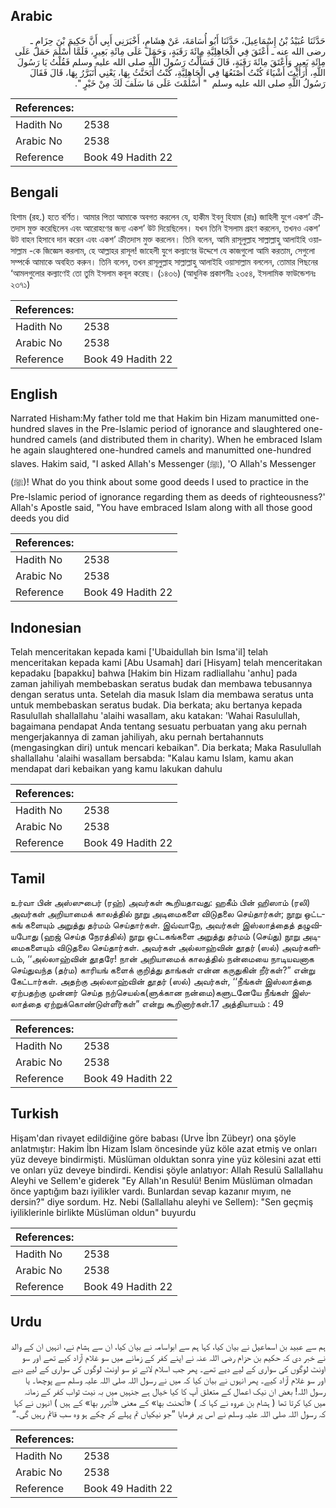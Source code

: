 ## Arabic


<div dir="rtl" lang="ar" style={{fontSize:'larger',backgroundColor:'#f8f9fa',padding:20}}>
حَدَّثَنَا عُبَيْدُ بْنُ إِسْمَاعِيلَ، حَدَّثَنَا أَبُو أُسَامَةَ، عَنْ هِشَامٍ، أَخْبَرَنِي أَبِي أَنَّ حَكِيمَ بْنَ حِزَامٍ ـ رضى الله عنه ـ أَعْتَقَ فِي الْجَاهِلِيَّةِ مِائَةَ رَقَبَةٍ، وَحَمَلَ عَلَى مِائَةِ بَعِيرٍ، فَلَمَّا أَسْلَمَ حَمَلَ عَلَى مِائَةِ بَعِيرٍ وَأَعْتَقَ مِائَةَ رَقَبَةٍ، قَالَ فَسَأَلْتُ رَسُولَ اللَّهِ صلى الله عليه وسلم فَقُلْتُ يَا رَسُولَ اللَّهِ، أَرَأَيْتَ أَشْيَاءَ كُنْتُ أَصْنَعُهَا فِي الْجَاهِلِيَّةِ، كُنْتُ أَتَحَنَّثُ بِهَا، يَعْنِي أَتَبَرَّرُ بِهَا، قَالَ فَقَالَ رَسُولُ اللَّهِ صلى الله عليه وسلم ‏ "‏ أَسْلَمْتَ عَلَى مَا سَلَفَ لَكَ مِنْ خَيْرٍ ‏"‏‏.‏
</div>
<div style={{backgroundColor:'#f8f9fa',padding:20, marginBottom: 10}}><table> <thead> <tr> <th>References:</th> <th></th> </tr> </thead> <tbody><tr><td>Hadith No</td><td>2538</td></tr><tr><td>Arabic No</td><td>2538</td></tr><tr><td>Reference</td><td>Book 49 Hadith 22</td></tr></tbody></table></div>

## Bengali


<div dir="ltr" lang="bn" style={{fontSize:'larger',backgroundColor:'#f8f9fa',padding:20}}>
হিশাম (রহ.) হতে বর্ণিত। আমার পিতা আমাকে অবগত করলেন যে, হাকীম ইবনু হিযাম (রাঃ) জাহিলী যুগে একশ’ ক্রীতদাস মুক্ত করেছিলেন এবং আরোহণের জন্য একশ’ উট দিয়েছিলেন। যখন তিনি ইসলাম গ্রহণ করলেন, তখনও একশ’ উট বাহন হিসাবে দান করেন এবং একশ’ ক্রীতদাস মুক্ত করলেন। তিনি বলেন, আমি রাসূলুল্লাহ সাল্লাল্লাহু আলাইহি ওয়াসাল্লাম -কে জিজ্ঞেস করলাম, হে আল্লাহর রাসূল! জাহেলী যুগে কল্যাণের উদ্দেশে যে কাজগুলো আমি করতাম, সেগুলো সম্পর্কে আমাকে অবহিত করুন। তিনি বলেন, তখন রাসূলুল্লাহ সাল্লাল্লাহু আলাইহি ওয়াসাল্লাম বললেন, তোমার পিছনের ‘আমলগুলোর কল্যাণেই তো তুমি ইসলাম কবূল করেছ। (১৪৩৬) (আধুনিক প্রকাশনীঃ ২৩৫৪, ইসলামিক ফাউন্ডেশনঃ ২৩৭১)
</div>
<div style={{backgroundColor:'#f8f9fa',padding:20, marginBottom: 10}}><table> <thead> <tr> <th>References:</th> <th></th> </tr> </thead> <tbody><tr><td>Hadith No</td><td>2538</td></tr><tr><td>Arabic No</td><td>2538</td></tr><tr><td>Reference</td><td>Book 49 Hadith 22</td></tr></tbody></table></div>

## English


<div dir="ltr" lang="en" style={{fontSize:'larger',backgroundColor:'#f8f9fa',padding:20}}>
Narrated Hisham:My father told me that Hakim bin Hizam manumitted one-hundred slaves in the Pre-Islamic period of ignorance and slaughtered one-hundred camels (and distributed them in charity). When he embraced Islam he again slaughtered one-hundred camels and manumitted one-hundred slaves. Hakim said, "I asked Allah's Messenger (ﷺ), 'O Allah's Messenger (ﷺ)! What do you think about some good deeds I used to practice in the Pre-Islamic period of ignorance regarding them as deeds of righteousness?' Allah's Apostle said, "You have embraced Islam along with all those good deeds you did
</div>
<div style={{backgroundColor:'#f8f9fa',padding:20, marginBottom: 10}}><table> <thead> <tr> <th>References:</th> <th></th> </tr> </thead> <tbody><tr><td>Hadith No</td><td>2538</td></tr><tr><td>Arabic No</td><td>2538</td></tr><tr><td>Reference</td><td>Book 49 Hadith 22</td></tr></tbody></table></div>

## Indonesian


<div dir="ltr" lang="id" style={{fontSize:'larger',backgroundColor:'#f8f9fa',padding:20}}>
Telah menceritakan kepada kami ['Ubaidullah bin Isma'il] telah menceritakan kepada kami [Abu Usamah] dari [Hisyam] telah menceritakan kepadaku [bapakku] bahwa [Hakim bin Hizam radliallahu 'anhu] pada zaman jahiliyah membebaskan seratus budak dan membawa tebusannya dengan seratus unta. Setelah dia masuk Islam dia membawa seratus unta untuk membebaskan seratus budak. Dia berkata; aku bertanya kepada Rasulullah shallallahu 'alaihi wasallam, aku katakan: 'Wahai Rasulullah, bagaimana pendapat Anda tentang sesuatu perbuatan yang aku pernah mengerjakannya di zaman jahiliyah, aku pernah bertahannuts (mengasingkan diri) untuk mencari kebaikan". Dia berkata; Maka Rasulullah shallallahu 'alaihi wasallam bersabda: "Kalau kamu Islam, kamu akan mendapat dari kebaikan yang kamu lakukan dahulu
</div>
<div style={{backgroundColor:'#f8f9fa',padding:20, marginBottom: 10}}><table> <thead> <tr> <th>References:</th> <th></th> </tr> </thead> <tbody><tr><td>Hadith No</td><td>2538</td></tr><tr><td>Arabic No</td><td>2538</td></tr><tr><td>Reference</td><td>Book 49 Hadith 22</td></tr></tbody></table></div>

## Tamil


<div dir="ltr" lang="ta" style={{fontSize:'larger',backgroundColor:'#f8f9fa',padding:20}}>
உர்வா பின் அஸ்ஸுபைர் (ரஹ்) அவர்கள் கூறியதாவது: ஹகீம் பின் ஹிஸாம் (ரலி) அவர்கள் அறியாமைக் காலத்தில் நூறு அடிமைகளை விடுதலை செய்தார்கள்; நூறு ஒட்டகங் களையும் அறுத்து தர்மம் செய்தார்கள். இவ்வாறே, அவர்கள் இஸ்லாத்தைத் தழுவியபோது (ஹஜ் செய்த நேரத்தில்) நூறு ஒட்டகங்களை அறுத்து தர்மம் (செய்து) நூறு அடிமைகளையும் விடுதலை செய்தார்கள். அவர்கள் அல்லாஹ்வின் தூதர் (ஸல்) அவர்களிடம், ‘‘அல்லாஹ்வின் தூதரே! நான் அறியாமைக் காலத்தில் நன்மையை நாடியவனாக செய்துவந்த (தர்ம) காரியங் களைக் குறித்து தாங்கள் என்ன கருதுகின் றீர்கள்?” என்று கேட்டார்கள். அதற்கு அல்லாஹ்வின் தூதர் (ஸல்) அவர்கள், ‘‘நீங்கள் இஸ்லாத்தை ஏற்பதற்கு முன்னர் செய்த நற்செயல்க(ளுக்கான நன்மை)களுடனேயே நீங்கள் இஸ்லாத்தை ஏற்றுக்கொண்டுள்ளீர்கள்” என்று கூறினார்கள்.17 அத்தியாயம் : 49
</div>
<div style={{backgroundColor:'#f8f9fa',padding:20, marginBottom: 10}}><table> <thead> <tr> <th>References:</th> <th></th> </tr> </thead> <tbody><tr><td>Hadith No</td><td>2538</td></tr><tr><td>Arabic No</td><td>2538</td></tr><tr><td>Reference</td><td>Book 49 Hadith 22</td></tr></tbody></table></div>

## Turkish


<div dir="ltr" lang="tr" style={{fontSize:'larger',backgroundColor:'#f8f9fa',padding:20}}>
Hişam'dan rivayet edildiğine göre babası (Urve İbn Zübeyr) ona şöyle anlatmıştır: Hakim İbn Hizam İslam öncesinde yüz köle azat etmiş ve onları yüz deveye bindirmişti. Müslüman olduktan sonra yine yüz kölesini azat etti ve onları yüz deveye bindirdi. Kendisi şöyle anlatıyor: Allah Resulü Sallallahu Aleyhi ve Sellem'e giderek "Ey Allah'ın Resulü! Benim Müslüman olmadan önce yaptığım bazı iyilikler vardı. Bunlardan sevap kazanır mıyım, ne dersin?" diye sordum. Hz. Nebi (Sallallahu aleyhi ve Sellem): "Sen geçmiş iyiliklerinle birlikte Müslüman oldun" buyurdu
</div>
<div style={{backgroundColor:'#f8f9fa',padding:20, marginBottom: 10}}><table> <thead> <tr> <th>References:</th> <th></th> </tr> </thead> <tbody><tr><td>Hadith No</td><td>2538</td></tr><tr><td>Arabic No</td><td>2538</td></tr><tr><td>Reference</td><td>Book 49 Hadith 22</td></tr></tbody></table></div>

## Urdu


<div dir="rtl" lang="ur" style={{fontSize:'larger',backgroundColor:'#f8f9fa',padding:20}}>
ہم سے عبید بن اسماعیل نے بیان کیا، کہا ہم سے ابواسامہ نے بیان کیا، ان سے ہشام نے، انہیں ان کے والد نے خبر دی کہ حکیم بن حزام رضی اللہ عنہ نے اپنے کفر کے زمانے میں سو غلام آزاد کیے تھے اور سو اونٹ لوگوں کی سواری کے لیے دیے تھے۔ پھر جب اسلام لائے تو سو اونٹ لوگوں کی سواری کے لیے دیے اور سو غلام آزاد کیے۔ پھر انہوں نے بیان کیا کہ میں نے رسول اللہ صلی اللہ علیہ وسلم سے پوچھا۔ یا رسول اللہ! بعض ان نیک اعمال کے متعلق آپ کا کیا خیال ہے جنہیں میں بہ نیت ثواب کفر کے زمانہ میں کیا کرتا تھا ( ہشام بن عروہ نے کہا کہ ) «أتحنث بها» کے معنی «أتبرر بها» کے ہیں ) انہوں نے کہا کہ رسول اللہ صلی اللہ علیہ وسلم نے اس پر فرمایا ”جو نیکیاں تم پہلے کر چکے ہو وہ سب قائم رہیں گی۔“
</div>
<div style={{backgroundColor:'#f8f9fa',padding:20, marginBottom: 10}}><table> <thead> <tr> <th>References:</th> <th></th> </tr> </thead> <tbody><tr><td>Hadith No</td><td>2538</td></tr><tr><td>Arabic No</td><td>2538</td></tr><tr><td>Reference</td><td>Book 49 Hadith 22</td></tr></tbody></table></div>